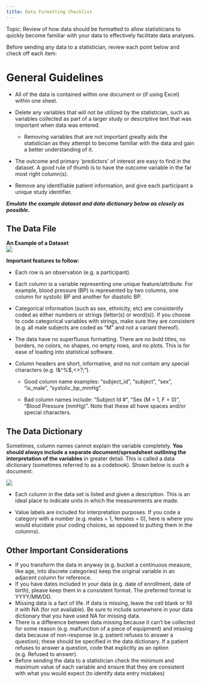 ```yaml
---
title: Data Formatting Checklist
---
```


Topic: Review of how data should be formatted to allow statisticians to quickly become familiar with your data to effectively facilitate data analyses.


Before sending any data to a statistician, review each point below and check off each item:

# General Guidelines

-   All of the data is contained within one document or (if using Excel) within one sheet.

-   Delete any variables that will not be utilized by the statistician, such as variables collected as part of a larger study or descriptive text that was important when data was entered.

    -   Removing variables that are not important greatly aids the statistician as they attempt to become familiar with the data and gain a better understanding of it.

-   The outcome and primary 'predictors' of interest are easy to find in the dataset.
    A good rule of thumb is to have the outcome variable in the far most right column(s).

-   Remove any identifiable patient information, and give each participant a unique study identifier.

**_Emulate the example dataset and data dictionary below as closely as possible._**
  
## The Data File
**An Example of a Dataset** <br/>
![](/resources/files/data-formatting/data-example.png)


**Important features to follow:**

-   Each row is an observation (e.g. a participant).

-   Each column is a variable representing one unique feature/attribute. For example, blood pressure (BP) is represented by two columns, one column for systolic BP and another for diastolic BP.

-   Categorical information (such as sex, ethnicity, etc) are consistently coded as either numbers or strings (letter(s) or word(s)).
    If you choose to code categorical variables with strings, make sure they are consistent (e.g. all male subjects are coded as "M" and not a variant thereof).

-   The data have no superfluous formatting.
    There are no bold titles, no borders, no colors, no shapes, no empty rows, and no plots.
    This is for ease of loading into statistical software.

-   Column headers are short, informative, and no not contain any special characters (e.g. !&\^%\$,\<\>?;").

    -   Good column name examples: "subject_id", "subject", "sex", "is_male", "systolic_bp_mmHg".

    -   Bad column names include: "Subject Id \#", "Sex (M = 1, F = 0)", "Blood Pressure (mmHg)".
        Note that these all have spaces and/or special characters.

## The Data Dictionary
Sometimes, column names cannot explain the variable completely. **You should always include a separate document/spreadsheet outlining the interpretation of the variables** in greater detail. This is called a data dictionary (sometimes referred to as a codebook). Shown below is such a document:<br/>

![](/resources/files/data-formatting/codebook-example.png) <br>

-   Each column in the data set is listed and given a description. This is an ideal place to indicate units in which the measurements are made.

-   Value labels are included for interpretation purposes. If you code a category with a number (e.g. males = 1, females = 0), here is where you would elucidate your coding choices, as opposed to putting them in the columns).

## Other Important Considerations

-   If you transform the data in anyway (e.g. bucket a continuous measure, like age, into discrete categories) keep the original variable in an adjacent column for reference.
-   If you have dates included in your data (e.g. date of enrollment, date of birth), please keep them in a consistent format. The preferred format is YYYY/MM/DD. 
-   Missing data is a fact of life. If data is missing, leave the cell blank or fill it with NA (for not available). Be sure to include somewhere in your data dictionary that you have used NA for missing data.
  -   There is a difference between data missing because it can't be collected for some reason (e.g. malfunction of a piece of equipment) and missing data because of non-response (e.g. patient refuses to answer a question); these should be specified in the data dictionary. If a patient refuses to answer a question, code that explicitly as an option (e.g. Refused to answer).
-   Before sending the data to a statistician check the minimum and maximum value of each variable and ensure that they are consistent with what you would expect (to identify data entry mistakes)

